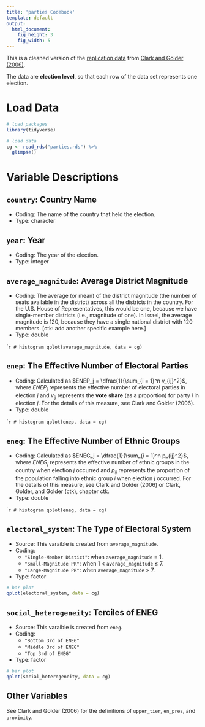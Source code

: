 ```yaml
---
title: 'parties Codebook'
template: default
output:
  html_document:
    fig_height: 3
    fig_width: 5
---
```


This is a cleaned version of the [replication data](https://dataverse.harvard.edu/dataset.xhtml?persistentId=hdl:1902.1/10477) from [Clark and Golder (2006)](http://mattgolder.com/files/research/cps2.pdf).

The data are **election level**, so that each row of the data set represents one election.

# Load Data

```r
# load packages
library(tidyverse)

# load data
cg <- read_rds("parties.rds") %>%
  glimpse()
```

# Variable Descriptions

## `country`: Country Name

- Coding: The name of the country that held the election.
- Type: character

## `year`: Year

- Coding: The year of the election.
- Type: integer

## `average_magnitude`: Average District Magnitude

- Coding: The average (or mean) of the district magnitude (the number of seats available in the district) across all the districts in the country. For the U.S. House of Representatives, this would be one, because we have single-member districts (i.e., magnitude of one). In Israel, the average magnitude is 120, because they have a single national district with 120 members. [ctk: add another specific example here.]
- Type: double

````r
# histogram
qplot(average_magnitude, data = cg)
```

## `enep`: The Effective Number of **Electoral** Parties

- Coding: Calculated as $ENEP_j = \dfrac{1}{\sum_{i = 1}^n v_{ij}^2}$, where $ENEP_j$ represents the effective number of electoral parties in election $j$ and $v_{ij}$ represents the **vote share** (as a proportion) for party $i$ in election $j$. For the details of this measure, see Clark and Golder (2006). 
- Type: double

````r
# histogram
qplot(enep, data = cg)
```

## `eneg`: The Effective Number of **Ethnic Groups**

- Coding: Calculated as $ENEG_j = \dfrac{1}{\sum_{i = 1}^n p_{ij}^2}$, where $ENEG_j$ represents the effective number of ethnic groups in the country when election $j$ occurred and $p_{ij}$ represents the proportion of the population falling into ethnic group $i$ when election $j$ occurred. For the details of this measure, see Clark and Golder (2006) or Clark, Golder, and Golder (ctk), chapter ctk. 
- Type: double

````r
# histogram
qplot(eneg, data = cg)
```

## `electoral_system`: The Type of Electoral System

- Source: This varaible is created from `average_magnitude`.
- Coding:
    - `"Single-Member Distict"`: when `average_magnitude` = 1.
    - `"Small-Magnitude PR"`: when 1 < `average_magnitude` $\leq$ 7.
    - `"Large-Magnitude PR"`: when `average_magnitude` > 7.
- Type: factor

```r
# bar plot
qplot(electoral_system, data = cg)
```


## `social_heterogeneity`: Terciles of ENEG

- Source: This varaible is created from `eneg`.
- Coding:
    - `"Bottom 3rd of ENEG"`
    - `"Middle 3rd of ENEG"`
    - `"Top 3rd of ENEG"`
- Type: factor

```r
# bar plot
qplot(social_heterogeneity, data = cg)
```


## Other Variables

See Clark and Golder (2006) for the definitions of `upper_tier`, `en_pres`, and `proximity`.